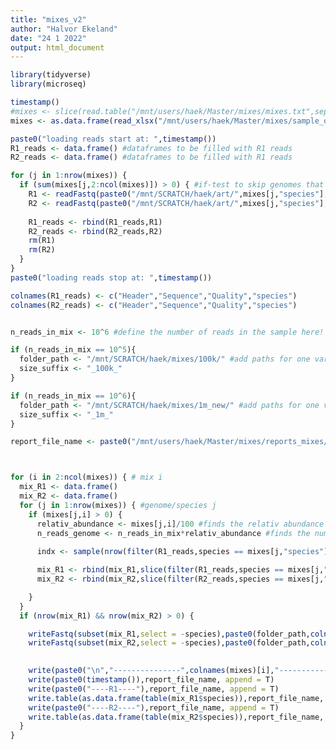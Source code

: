 ```yaml
---
title: "mixes_v2"
author: "Halvor Ekeland"
date: "24 1 2022"
output: html_document
---
```


```r
library(tidyverse)
library(microseq)
```

```r
timestamp()
#mixes <- slice(read.table("/mnt/users/haek/Master/mixes/mixes.txt",sep = "\t", header = T)) %>% subset(select = -ncol(read.table("/mnt/users/haek/Master/mixes/Mixes.txt",sep = "\t", header = T)))
mixes <- as.data.frame(read_xlsx("/mnt/users/haek/Master/mixes/sample_overview.xlsx",sheet = 2))
```

```r
paste0("loading reads start at: ",timestamp())
R1_reads <- data.frame() #dataframes to be filled with R1 reads
R2_reads <- data.frame() #dataframes to be filled with R1 reads

for (j in 1:nrow(mixes)) {
  if (sum(mixes[j,2:ncol(mixes)]) > 0) { #if-test to skip genomes that are not in any mix 
    R1 <- readFastq(paste0("/mnt/SCRATCH/haek/art/",mixes[j,"species"],"1.fq")) %>% mutate(species = mixes[j,"species"]) #imports R1 reads for species j
    R2 <- readFastq(paste0("/mnt/SCRATCH/haek/art/",mixes[j,"species"],"2.fq")) %>% mutate(species = mixes[j,"species"]) #imports R2 reads for species j
    
    R1_reads <- rbind(R1_reads,R1)
    R2_reads <- rbind(R2_reads,R2)
    rm(R1)
    rm(R2)
  }
}
paste0("loading reads stop at: ",timestamp())

colnames(R1_reads) <- c("Header","Sequence","Quality","species")
colnames(R2_reads) <- c("Header","Sequence","Quality","species")

```

```r

```


```r
n_reads_in_mix <- 10^6 #define the number of reads in the sample here!

if (n_reads_in_mix == 10^5){
  folder_path <- "/mnt/SCRATCH/haek/mixes/100k/" #add paths for one variety with a nummber of reads here
  size_suffix <- "_100k_"
}

if (n_reads_in_mix == 10^6){
  folder_path <- "/mnt/SCRATCH/haek/mixes/1m_new/" #add paths for one variety with a nummber of reads here
  size_suffix <- "_1m_"
}

report_file_name <- paste0("/mnt/users/haek/Master/mixes/reports_mixes/report_mixes",size_suffix,".txt") #creates a file where compostion of the different sample fastq files is stated 



for (i in 2:ncol(mixes)) { # mix i
  mix_R1 <- data.frame()
  mix_R2 <- data.frame()
  for (j in 1:nrow(mixes)) { #genome/species j
    if (mixes[j,i] > 0) {
      relativ_abundance <- mixes[j,i]/100 #finds the relativ abundance for species J
      n_reads_genome <- n_reads_in_mix*relativ_abundance #finds the number of reads of species j to be added to the fastq.fil for the mix i
      
      indx <- sample(nrow(filter(R1_reads,species == mixes[j,"species"])),n_reads_genome,replace = F) #crates a vector of intgers used to sample reads form the R1_reads and R2_reads dataframes of species J

      mix_R1 <- rbind(mix_R1,slice(filter(R1_reads,species == mixes[j,"species"]),indx)) #selects and adds reads to the sample mix
      mix_R2 <- rbind(mix_R2,slice(filter(R2_reads,species == mixes[j,"species"]),indx)) #selects and adds reads to the sample mix

    }
  }
  if (nrow(mix_R1) && nrow(mix_R2) > 0) {

    writeFastq(subset(mix_R1,select = -species),paste0(folder_path,colnames(mixes)[i],size_suffix,"R1.fq")) #creates a fastafile for the mix i with the name sample_i_R1.fq
    writeFastq(subset(mix_R2,select = -species),paste0(folder_path,colnames(mixes)[i],size_suffix,"R2.fq")) #creates a fastafile for the mix i with the name sample_i.R2.fq
    

    write(paste0("\n","---------------",colnames(mixes)[i],"---------------"),report_file_name, append = T) #creates raport 
    write(paste0(timestamp()),report_file_name, append = T)
    write(paste0("----R1----"),report_file_name, append = T)
    write.table(as.data.frame(table(mix_R1$species)),report_file_name, append = T)
    write(paste0("----R2----"),report_file_name, append = T)
    write.table(as.data.frame(table(mix_R2$species)),report_file_name, append = T)
  }
}

```




